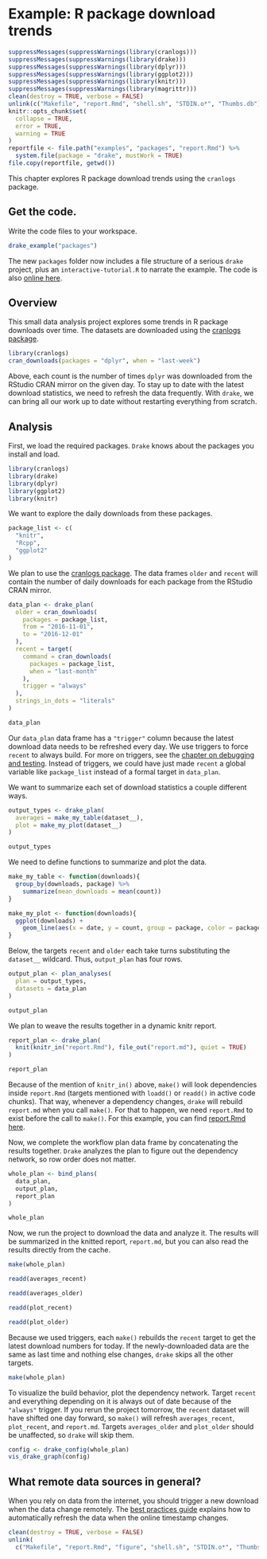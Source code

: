 # Example: R package download trends {#example-packages}

```r
suppressMessages(suppressWarnings(library(cranlogs)))
suppressMessages(suppressWarnings(library(drake)))
suppressMessages(suppressWarnings(library(dplyr)))
suppressMessages(suppressWarnings(library(ggplot2)))
suppressMessages(suppressWarnings(library(knitr)))
suppressMessages(suppressWarnings(library(magrittr)))
clean(destroy = TRUE, verbose = FALSE)
unlink(c("Makefile", "report.Rmd", "shell.sh", "STDIN.o*", "Thumbs.db"))
knitr::opts_chunk$set(
  collapse = TRUE,
  error = TRUE,
  warning = TRUE
)
reportfile <- file.path("examples", "packages", "report.Rmd") %>%
  system.file(package = "drake", mustWork = TRUE)
file.copy(reportfile, getwd())
```

This chapter explores R package download trends using the `cranlogs` package.

## Get the code.

Write the code files to your workspace.

```r
drake_example("packages")
```

The new `packages` folder now includes a file structure of a serious `drake` project, plus an `interactive-tutorial.R` to narrate the example. The code is also [online here](https://github.com/ropensci/drake/tree/master/inst/examples/packages).

## Overview

This small data analysis project explores some trends in R package downloads over time. The datasets are downloaded using the [cranlogs package](https://github.com/metacran/cranlogs).

```r
library(cranlogs)
cran_downloads(packages = "dplyr", when = "last-week")
```

Above, each count is the number of times `dplyr` was downloaded from the RStudio CRAN mirror on the given day. To stay up to date with the latest download statistics, we need to refresh the data frequently. With `drake`, we can bring all our work up to date without restarting everything from scratch. 

## Analysis

First, we load the required packages. `Drake` knows about the packages you install and load.

```r
library(cranlogs)
library(drake)
library(dplyr)
library(ggplot2)
library(knitr)
```

We want to explore the daily downloads from these packages.

```r
package_list <- c(
  "knitr",
  "Rcpp",
  "ggplot2"
)
```

We plan to use the [cranlogs package](https://github.com/metacran/cranlogs).
The data frames `older` and `recent` will
contain the number of daily downloads for each package
from the RStudio CRAN mirror.

```r
data_plan <- drake_plan(
  older = cran_downloads(
    packages = package_list,
    from = "2016-11-01",
    to = "2016-12-01"
  ),
  recent = target(
    command = cran_downloads(
      packages = package_list,
      when = "last-month"
    ),
    trigger = "always"
  ),
  strings_in_dots = "literals"
)

data_plan
```

Our `data_plan` data frame has a `"trigger"` column because the latest download data needs to be refreshed every day. We use
triggers to force `recent` to always build. For more on triggers, see the [chapter on debugging and testing](#debug). Instead of triggers, we could have just made `recent` a global variable like `package_list` instead of a formal target in `data_plan`.

We want to summarize each set of
download statistics a couple different ways.

```r
output_types <- drake_plan(
  averages = make_my_table(dataset__),
  plot = make_my_plot(dataset__)
)

output_types
```


We need to define functions to summarize
and plot the data.

```r
make_my_table <- function(downloads){
  group_by(downloads, package) %>%
    summarize(mean_downloads = mean(count))
}

make_my_plot <- function(downloads){
  ggplot(downloads) +
    geom_line(aes(x = date, y = count, group = package, color = package))
}
```

Below, the targets `recent` and `older`
each take turns substituting the `dataset__` wildcard.
Thus, `output_plan` has four rows.

```r
output_plan <- plan_analyses(
  plan = output_types,
  datasets = data_plan
)

output_plan
```

We plan to weave the results together
in a dynamic knitr report.

```r
report_plan <- drake_plan(
  knit(knitr_in("report.Rmd"), file_out("report.md"), quiet = TRUE)
)

report_plan
```

Because of the mention of `knitr_in()` above, `make()` will look dependencies inside `report.Rmd` (targets mentioned with `loadd()` or `readd()` in active code chunks). That way, whenever a dependency changes, `drake` will rebuild `report.md` when you call `make()`. For that to happen, we need `report.Rmd` to exist before the call to `make()`. For this example, you can find [report.Rmd here](https://github.com/ropensci/drake/blob/master/inst/examples/packages/report.Rmd).

Now, we complete the workflow plan data frame by
concatenating the results together.
`Drake` analyzes the plan to figure out the dependency network,
so row order does not matter.

```r
whole_plan <- bind_plans(
  data_plan,
  output_plan,
  report_plan
)

whole_plan
```

Now, we run the project to download the data and analyze it.
The results will be summarized in the knitted report, `report.md`,
but you can also read the results directly from the cache.

```r
make(whole_plan)

readd(averages_recent)

readd(averages_older)

readd(plot_recent)

readd(plot_older)
```

Because we used triggers, each `make()` rebuilds the `recent`
target to get the latest download numbers for today.
If the newly-downloaded data are the same as last time 
and nothing else changes,
`drake` skips all the other targets.

```r
make(whole_plan)
```

To visualize the build behavior, plot the dependency network.
Target `recent` and everything depending on it is always
out of date because of the `"always"` trigger.
If you rerun the project tomorrow,
the `recent` dataset will have shifted one day forward,
so `make()` will refresh `averages_recent`, `plot_recent`, and
`report.md`. Targets `averages_older` and `plot_older`
should be unaffected, so `drake` will skip them.

```r
config <- drake_config(whole_plan)
vis_drake_graph(config)
```

## What remote data sources in general?

When you rely on data from the internet, you should trigger a new download when the data change remotely. The [best practices guide](#best-practices) explains how to automatically refresh the data when the online timestamp changes.

```r
clean(destroy = TRUE, verbose = FALSE)
unlink(
  c("Makefile", "report.Rmd", "figure", "shell.sh", "STDIN.o*", "Thumbs.db"))
```

